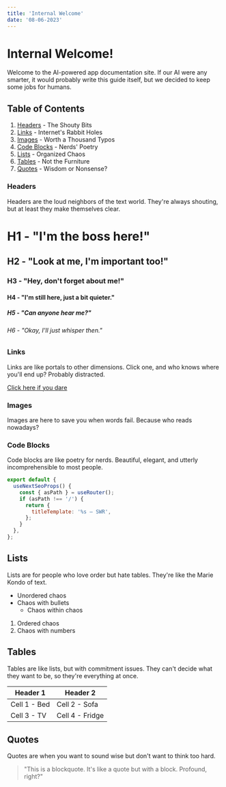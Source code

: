 ```yaml
---
title: 'Internal Welcome'
date: '08-06-2023'
---
```


# Internal Welcome!

Welcome to the AI-powered app documentation site. If our AI were any smarter, it would probably write this guide itself, but we decided to keep some jobs for humans.

## Table of Contents

1. [Headers](#headers) - The Shouty Bits
2. [Links](#links) - Internet's Rabbit Holes
3. [Images](#images) - Worth a Thousand Typos
4. [Code Blocks](#code-blocks) - Nerds' Poetry
5. [Lists](#lists) - Organized Chaos
6. [Tables](#tables) - Not the Furniture
7. [Quotes](#quotes) - Wisdom or Nonsense?

### Headers

Headers are the loud neighbors of the text world. They're always shouting, but at least they make themselves clear.

# H1 - "I'm the boss here!"

## H2 - "Look at me, I'm important too!"

### H3 - "Hey, don't forget about me!"

#### H4 - "I'm still here, just a bit quieter."

##### H5 - "Can anyone hear me?"

###### H6 - "Okay, I'll just whisper then."

### Links

Links are like portals to other dimensions. Click one, and who knows where you'll end up? Probably distracted.

[Click here if you dare](https://example.com)

### Images

Images are here to save you when words fail. Because who reads nowadays?

### Code Blocks

Code blocks are like poetry for nerds. Beautiful, elegant, and utterly incomprehensible to most people.

```javascript
export default {
  useNextSeoProps() {
    const { asPath } = useRouter();
    if (asPath !== '/') {
      return {
        titleTemplate: '%s – SWR',
      };
    }
  },
};
```

## Lists

Lists are for people who love order but hate tables. They're like the Marie Kondo of text.

- Unordered chaos
- Chaos with bullets
  - Chaos within chaos

1. Ordered chaos
2. Chaos with numbers

## Tables

Tables are like lists, but with commitment issues. They can't decide what they want to be, so they're everything at once.

| Header 1     | Header 2        |
| ------------ | --------------- |
| Cell 1 - Bed | Cell 2 - Sofa   |
| Cell 3 - TV  | Cell 4 - Fridge |

## Quotes

Quotes are when you want to sound wise but don't want to think too hard.

> "This is a blockquote. It's like a quote but with a block. Profound, right?"
